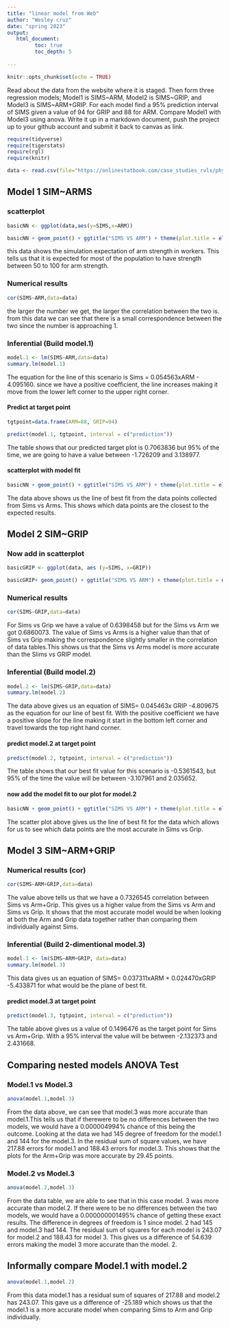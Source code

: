 ```yaml
---
title: "linear model from Web"
author: "Wesley cruz"
date: "spring 2023"
output:
   html_document:
         toc: true
         toc_depth: 5
        
---
```


```r
knitr::opts_chunk$set(echo = TRUE)
```

Read about the data from the website where it is staged.  Then form three regression models; Model1 is SIMS~ARM, Model2 is SIMS~GRIP, and Model3 is SIMS~ARM+GRIP. For each model find a 95% prediction interval of SIMS given a value of 94  for GRIP and 88 for ARM. Compare Model1 with Model3 using anova. Write it up in a markdown document, push the project up to your github account and submit it back to canvas as link. 

 


```r
require(tidyverse)
require(tigerstats)
require(rgl)
require(knitr)

```

```r
data <- read.csv(file="https://onlinestatbook.com/case_studies_rvls/physical_strength/data.txt",sep="",header=TRUE)  

```

## Model 1 SIM~ARMS

### scatterplot

```r
basicNN <- ggplot(data,aes(y=SIMS,x=ARM))
```

```r
basicNN + geom_point() + ggtitle("SIMS VS ARM") + theme(plot.title = element_text(hjust = 0.5, size = 20))
```

this data shows the simulation expectation of arm strength in workers. This tells us that it is expected for most of the population to have strength between 50 to 100 for arm strength.


### Numerical results



```r
cor(SIMS~ARM,data=data)
```

 the larger the number we get, the larger the correlation between the two is. from this data we can see that there is a small correspondence between the two since the number is approaching 1.


### Inferential  (Build model.1)

```r
model.1 <- lm(SIMS~ARM,data=data)
summary.lm(model.1)
```

The equation for the line of this scenario is Sims = 0.054563xARM - 4.095160. since we have a positive coefficient, the line increases making it move from the lower left corner to the upper right corner.


#### Predict at target point

```r
tgtpoint=data.frame(ARM=88, GRIP=94)

predict(model.1, tgtpoint, interval = c("prediction"))
```

The table shows that our predicted target plot is 0.7063836 but 95% of the time, we are going to have a value between -1.726209 and 3.138977.


#### scatterplot with model fit
  
```r
basicNN + geom_point() + ggtitle("SIMS VS ARM") + theme(plot.title = element_text(hjust = 0.5, size = 20)) + geom_smooth(method=lm)
``` 
  
The data above shows us the line of best fit from the data points collected from Sims vs Arms. This shows which data points are the closest to the expected results.  
  
  

## Model 2 SIM~GRIP

### Now add in scatterplot


```r
basicGRIP <- ggplot(data, aes (y=SIMS, x=GRIP))
```
```r
basicGRIP+ geom_point() + ggtitle("SIMS VS ARM") + theme(plot.title = element_text(hjust = 0.5, size = 20))
```






### Numerical results 

```r
cor(SIMS~GRIP,data=data)
```

For Sims vs Grip we have a value of 0.6398458 but for the Sims vs Arm we got 0.6860073. The value of Sims vs Arms is a higher value than that of Sims vs Grip making the correspondence slightly smaller in the correlation of data tables.This shows us that the Sims vs Arms model is more accurate than the Slims vs GRIP model.



### Inferential  (Build model.2)
  
```r
model.2 <- lm(SIMS~GRIP,data=data)
summary.lm(model.2)
```
  
The data above gives us an equation of SIMS= 0.045463x GRIP -4.809675 as the equation for our line of best fit. With the positive coefficient we have a positive slope for the line making it start in the bottom left corner and travel towards the top right hand corner.  
  
  

#### predict model.2 at target point

```r
predict(model.2, tgtpoint, interval = c("prediction"))
```

The table shows that our best fit value for this scenario is -0.5361543, but 95% of the time the value will
be between -3.107961 and 2.035652.


#### now add the model fit to our plot for model.2
  

```r
basicNN + geom_point() + ggtitle("SIMS VS ARM") + theme(plot.title = element_text(hjust = 0.5, size = 20)) + geom_smooth(method=lm)
```

The scatter plot above gives us the line of best fit for the data which allows for us to see which data points are the most accurate in Sims vs Grip.


## Model 3 SIM~ARM+GRIP

### Numerical results (cor)

```r
cor(SIMS~ARM+GRIP,data=data)
```

The value above tells us that we have a 0.7326545 correlation between Sims vs Arm+Grip. This gives us a higher value from the Sims vs Arm and Sims vs Grip. It shows that the most accurate model would be when looking at both the Arm and Grip data together rather than comparing them individually against Sims.

  
### Inferential  (Build 2-dimentional model.3)


```r
model.3 <- lm(SIMS~ARM+GRIP, data=data)
summary.lm(model.3)
```

This data gives us an equation of SIMS= 0.037311xARM + 0.024470xGRIP -5.433871 for what would be the plane of best fit.


#### predict model.3 at target point
  
  
```r
predict(model.3, tgtpoint, interval = c("prediction"))
```

The table above gives us a value of 0.1496476 as the target point for Sims vs Arm+Grip. With a 95% interval the value will be between -2.132373 and 2.431668.


## Comparing nested models ANOVA Test

### Model.1 vs Model.3

```r
anova(model.1,model.3)
```

From the data above, we can see that model.3 was more accurate than model.1.This tells us that if therewere to be no differences between the two models, we would have a 0.000004994% chance of this being the outcome. Looking at the data we had 145 degree of freedom for the model.1 and 144 for the model.3. In the residual sum of square values, we have 217.88 errors for model.1 and 188.43 errors for model.3. This shows that the plots for the Arm+Grip was more accurate by 29.45 points.

### Model.2 vs Model.3

```r
anova(model.2,model.3)
```

From the data table, we are able to see that in this case model. 3 was more accurate than model.2. If there were to be no differences between the two models, we would have a 0.000000001495% chance of getting these exact results. The difference in degrees of freedom is 1 since model. 2 had 145 and model.3 had 144. The residual sum of squares for each model is 243.07 for model.2 and 188.43 for model 3. This gives us a difference of 54.639 errors making the model 3 more accurate than the model. 2.


## Informally compare Model.1 with model.2

```r
anova(model.1,model.2)
```

From this data model.1 has a residual sum of squares of 217.88 and model.2 has 243.07. This gave us a difference of -25.189 which shows us that the model.1 is a more accurate model when comparing Sims to Arm and Grip individually.

